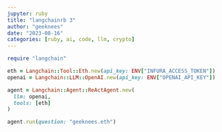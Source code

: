 ```yaml
---
jupyter: ruby
title: "langchainrb 3"
author: "geeknees"
date: "2023-08-16"
categories: [ruby, ai, code, llm, crypto]
---
```


```ruby
require "langchain"

eth = Langchain::Tool::Eth.new(api_key: ENV["INFURA_ACCESS_TOKEN"])
openai = Langchain::LLM::OpenAI.new(api_key: ENV["OPENAI_API_KEY"])

agent = Langchain::Agent::ReActAgent.new(
  llm: openai,
  tools: [eth]
)

agent.run(question: "geeknees.eth")
```